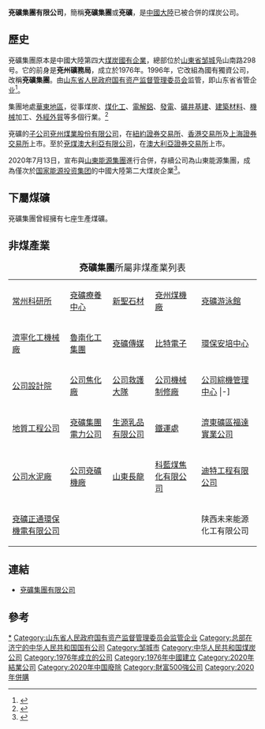{{Infobox_Company |
  company_name_zh = 兗礦集團有限公司|
  company_name = 兗礦集團有限公司 |
  company_logo = <!-- 注释出：[[File:Yanzhoucoal.gif|File:Yanzhoucoal.gif]] --> |
  company_type = [[國有企業|國有企業]] |
  foundation = 1976年 |
  defunct = 2020年 |
  location =[[中國|中國]][[山東|山東]][[邹城|邹城]]凫山南路298号|
  industry = [[煤炭|煤炭]]|
  key_people = | 
  sales =  |
  profit =  |
  asset = |
  market_value = |
  num_employees =  |
  revenue = |
  products = [[煤炭|煤炭]]開採及生產|
  parent = |
  subsid = [[兗州煤業股份有限公司|兗州煤業股份有限公司]]<br>[[兗煤澳大利亞有限公司|兗煤澳大利亞有限公司]]|
  homepage = [http://www.ykjt.cn 兗礦集團有限公司]
}}

'''兗礦集團有限公司'''，簡稱'''兗礦集團'''或'''兗礦'''，是[[中國大陸|中國大陸]]已被合併的煤炭公司。

==歷史==
兗礦集團原本是中國大陸第四大[[煤炭|煤炭]][[國有企業|國有企業]]，總部位於[[山東省|山東省]][[邹城|邹城]]凫山南路298号。它的前身是'''兗州礦務局'''，成立於1976年。1996年，它改組為國有獨資公司，改稱'''兗礦集團'''。由[[山东省人民政府|山东省人民政府]][[山东省人民政府国有资产监督管理委员会|国有资产监督管理委员会]]监管，即山东省省管企业<ref>{{Cite web |url=http://gzw.shandong.gov.cn/channels/ch00014/ |title=省管企业 |accessdate=2018-12-07 |author= |date= |work= |publisher=山东省人民政府国有资产监督管理委员会网站 |language=Zh-hans |archive-date=2018-12-06 |archive-url=https://web.archive.org/web/20181206235411/http://gzw.shandong.gov.cn/channels/ch00014/ |dead-url=no }}</ref>。

集團地處[[華東地區|華東地區]]，從事煤炭、[[煤化工|煤化工]]、[[電解|電解]][[鋁|鋁]]、[[發電|發電]]、[[煤礦|礦井]][[基建|基建]]、[[建築材料|建築材料]]、[[機械|機械]]加工、[[外經|外經]][[外貿|外貿]]等多個行業。<ref>{{Cite web |url=http://www.ykjt.cn/gyyk/gsjj.htm |title=兖矿集团有限公司简介 |accessdate=2008-04-21 |archive-date=2007-11-08 |archive-url=https://web.archive.org/web/20071108111711/http://www.ykjt.cn/gyyk/gsjj.htm |dead-url=no }}</ref>

兗礦的[[子公司|子公司]][[兗州煤業股份有限公司|兗州煤業股份有限公司]]，在[[紐約證券交易所|紐約證券交易所]]、[[香港交易所|香港交易所]]及[[上海證券交易所|上海證券交易所]]上市。至於[[兗煤澳大利亞有限公司|兗煤澳大利亞有限公司]]，在[[澳大利亞證券交易所|澳大利亞證券交易所]]上市。

2020年7月13日，宣布與[[山東能源集團|山東能源集團]]進行合併，存續公司為山東能源集團，成為僅次於[[国家能源投资集团|国家能源投资集团]]的中國大陸第二大煤炭企業<ref>{{Cite web |url=https://finance.sina.com.cn/chanjing/gsnews/2020-07-14/doc-iivhvpwx5222792.shtml |title=山东能源、兖矿集团重组在即 强强联合跻身行业第二 |accessdate=2020-07-30 |author= |date= |work= |publisher=[[北京商报|北京商报]] |language=Zh-hans |archive-date=2020-09-17 |archive-url=https://web.archive.org/web/20200917163123/https://finance.sina.com.cn/chanjing/gsnews/2020-07-14/doc-iivhvpwx5222792.shtml |dead-url=no }}</ref>。

==下屬煤礦==
兗礦集團曾經擁有七座生產煤礦。
{{兖矿集团}}

==非煤產業==
{| border=1 cellpadding=4 cellspacing=0 style="margin: 0 0 1em 1em; background: #f9f9f9; border: 1px #aaa solid; border-collapse: collapse; font-size: 95%;"
|+<font size="+1">'''兗礦集團'''所屬非煤產業列表</font>
|-
|[[常州科研所|常州科研所]]
|[[兗礦療養中心|兗礦療養中心]]
|[[新聖石材|新聖石材]]
|[[兗州煤機廠|兗州煤機廠]]
|[[兗礦游泳館|兗礦游泳館]]
|-
|[[濟寧化工機械廠|濟寧化工機械廠]]
|[[魯南化工集團|魯南化工集團]]
|[[兗礦傳媒|兗礦傳媒]]
|[[比特電子|比特電子]]
|[[環保安培中心|環保安培中心]]
|-
|[[公司設計院|公司設計院]]
|[[公司焦化廠|公司焦化廠]]
|[[公司救護大隊|公司救護大隊]]
|[[公司機械制修廠|公司機械制修廠]]
|[[公司綜機管理中心|公司綜機管理中心]]
|-]
|[[百業設備租賃公司|百業設備租賃公司]]
|[[公司鐵運處|公司鐵運處]]
|[[新陸凍結安裝有限公司|新陸凍結安裝有限公司]]
|[[海魯公司|海魯公司]]
|[[公司職工大學|公司職工大學]]
|-
|[[地質工程公司|地質工程公司]]
|[[兗礦集團電力公司|兗礦集團電力公司]]
|[[生源乳品有限公司|生源乳品有限公司]]
|[[鐵運處|鐵運處]]
|[[濟東礦區福達實業公司|濟東礦區福達實業公司]]
|-
|[[公司水泥廠|公司水泥廠]]
|[[公司兗礦機廠|公司兗礦機廠]]
|[[山東長龍|山東長龍]]
|[[科藍煤焦化有限公司|科藍煤焦化有限公司]]
|[[迪特工程有限公司|迪特工程有限公司]]
|-
|[[兗礦正通環保機電有限公司|兗礦正通環保機電有限公司]]
|
|
|
|陕西未来能源化工有限公司
|}

== 連結 ==
*[https://web.archive.org/web/20071108111604/http://www.ykjt.cn/yk.asp 兗礦集團有限公司]

== 參考 ==
{{reflist}}

[[Category:山东能源集团|*]]
[[Category:山东省人民政府国有资产监督管理委员会监管企业|Category:山东省人民政府国有资产监督管理委员会监管企业]]
[[Category:总部在济宁的中华人民共和国国有公司|Category:总部在济宁的中华人民共和国国有公司]]
[[Category:邹城市|Category:邹城市]]
[[Category:中华人民共和国煤炭公司|Category:中华人民共和国煤炭公司]]
[[Category:1976年成立的公司|Category:1976年成立的公司]]
[[Category:1976年中國建立|Category:1976年中國建立]]
[[Category:2020年結業公司|Category:2020年結業公司]]
[[Category:2020年中国廢除|Category:2020年中国廢除]]
[[Category:財富500強公司|Category:財富500強公司]]
[[Category:2020年併購|Category:2020年併購]]